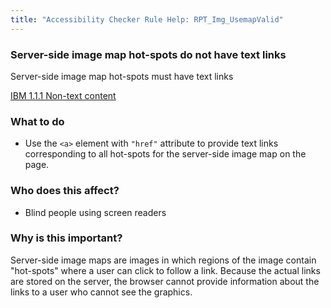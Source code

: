```yaml
---
title: "Accessibility Checker Rule Help: RPT_Img_UsemapValid"
---
```


<div className="toolHelp">
<Row>
<Column colLg={11} colMd={5} colSm={4} className="toolMain">

<div id="locLevel"></div>

### Server-side image map hot-spots do not have text links
Server-side image map hot-spots must have text links

[IBM 1.1.1 Non-text content](https://www.ibm.com/able/guidelines/ci162/non_text_content.html)

<div id="locSnippet"></div>

### What to do

* Use the `<a>` element with `"href"` attribute to provide text links corresponding to all hot-spots for the server-side image map on the page.

</Column>
<Column colLg={5} colMd={3} colSm={4} className="toolLeft">

### Who does this affect?

* Blind people using screen readers

### Why is this important?

Server-side image maps are images in which regions of the image contain "hot-spots" where a user can click to follow a link. Because the actual links are stored on the server, the browser cannot provide information about the links to a user who cannot see the graphics.

</Column>
</Row>
</div>
